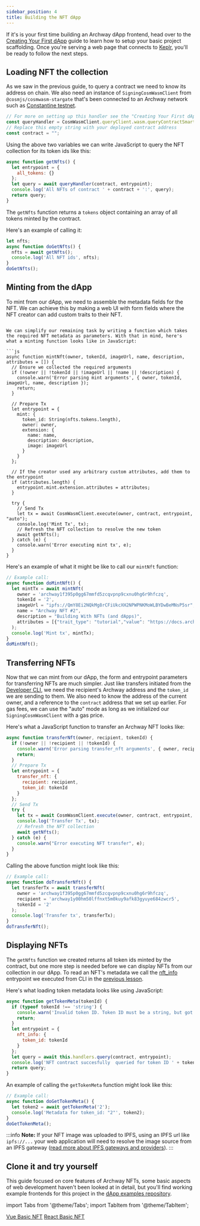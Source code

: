 ```yaml
---
sidebar_position: 4
title: Building the NFT dApp
---
```


If it's is your first time building an Archway dApp frontend, head over to the [Creating Your First dApp](../my-first-dapp/dapp.mdx) guide to learn how to setup your basic project scaffolding. Once you're serving a web page that connects to [Keplr](https://wallet.keplr.app/), you'll be ready to follow the next steps.

## Loading NFT the collection

As we saw in the previous guide, to query a contract we need to know its address on chain. We also need an instance of `SigningCosmWasmClient` from `@cosmjs/cosmwasm-stargate` that's been connected to an Archway network such as [Constantine testnet](https://rpc.constantine-1.archway.tech/).
```js
// For more on setting up this handler see the "Creating Your First dApp" guide (linked to above):
const queryHandler = CosmWasmClient.queryClient.wasm.queryContractSmart;
// Replace this empty string with your deployed contract address
const contract = "";
```

Using the above two variables we can write JavaScript to query the NFT collection for its token ids like this:

```js
async function getNfts() {
  let entrypoint = {
    all_tokens: {}
  };
  let query = await queryHandler(contract, entrypoint);
  console.log('All NFTs of contract ' + contract + ':', query);
  return query;
}
```

The `getNfts` function returns a `tokens` object containing an array of all tokens minted by the contract. 

Here's an example of calling it:

```js
let nfts;
async function doGetNfts() {
  nfts = await getNfts();
  console.log('All NFT ids', nfts);
}
doGetNfts();
```

## Minting from the dApp

To mint from our dApp, we need to assemble the metadata fields for the NFT. We can achieve this by making a web UI with form fields where the NFT creator can add custom traits to their NFT.
```

We can simplify our remaining task by writing a function which takes the required NFT metadata as parameters. With that in mind, here's what a minting function looks like in JavaScript:

```js
async function mintNft(owner, tokenId, imageUrl, name, description, attributes = []) {
  // Ensure we collected the required arguments
  if (!owner || !tokenId || !imageUrl || !name || !description) {
    console.warn('Error parsing mint arguments', { owner, tokenId, imageUrl, name, description });
    return;
  }

  // Prepare Tx
  let entrypoint = {
    mint: {
      token_id: String(nfts.tokens.length),
      owner: owner,
      extension: {
        name: name,
        description: description,
        image: imageUrl
      }
    }
  };

  // If the creator used any arbitrary custom attributes, add them to the entrypoint
  if (attributes.length) {
    entrypoint.mint.extension.attributes = attributes;
  }

  try {
    // Send Tx
    let tx = await CosmWasmClient.execute(owner, contract, entrypoint, "auto");
    console.log('Mint Tx', tx);
    // Refresh the NFT collection to resolve the new token
    await getNfts();
  } catch (e) {
    console.warn('Error executing mint tx', e);
  }
}
```

Here's an example of what it might be like to call our `mintNft` function:

```js
// Example call:
async function doMintNft() {
  let mintTx = await mintNft(
    owner = 'archway1f395p0gg67mmfd5zcqvpnp9cxnu0hg6r9hfczq', 
    tokenId = '2', 
    imageUrl = "ipfs://QmY8Ei2NQkMg8rCFiUkcXH2NPWPNKMoWLBYDwBeMNsP5sr", 
    name = "Archway NFT #2", 
    description = "Building With NFTs (and dApps)", 
    attributes = [{"trait_type": "tutorial","value": "https://docs.archway.io/docs/create/guides/nft-project/deploy"}]
  );
  console.log('Mint tx', mintTx);
}
doMintNft();
```

## Transferring NFTs 

Now that we can mint from our dApp, the form and entrypoint parameters for transferring NFTs are much simpler. Just like transfers initiated from the [Developer CLI](https://www.npmjs.com/package/@archwayhq/cli), we need the recipient's Archway address and the `token_id` we are sending to them. We also need to know the address of the current owner, and a reference to the `contract` address that we set up earlier. For gas fees, we can use the "auto" mode as long as we initialized our `SigningCosmWasmClient` with a gas price.

Here's what a JavaScript function to transfer an Archway NFT looks like:

```js
async function transferNft(owner, recipient, tokenId) {
  if (!owner || !recipient || !tokenId) {
    console.warn('Error parsing transfer_nft arguments', { owner, recipient, tokenId});
    return;
  }
  // Prepare Tx
  let entrypoint = {
    transfer_nft: {
      recipient: recipient,
      token_id: tokenId
    }
  };
  // Send Tx
  try {
    let tx = await CosmWasmClient.execute(owner, contract, entrypoint, "auto");
    console.log('Transfer Tx', tx);
    // Refresh the NFT collection
    await getNfts();
  } catch (e) {
    console.warn("Error executing NFT transfer", e);
  }
}
```

Calling the above function might look like this:

```js
// Example call:
async function doTransferNft() {
  let transferTx = await transferNft(
    owner = 'archway1f395p0gg67mmfd5zcqvpnp9cxnu0hg6r9hfczq', 
    recipient = 'archway1y00hm50lffnxt5m0kuy9afk83gyuye684zwcr5', 
    tokenId = '2'
  );
  console.log('Transfer tx', transferTx);
}
doTransferNft();
```

## Displaying NFTs

The `getNfts` function we created returns all token ids minted by the contract, but one more step is needed before we can display NFTs from our collection in our dApp. To read an NFT's metadata we call the [nft_info](https://github.com/CosmWasm/cw-nfts/blob/v0.9.3/contracts/cw721-base/src/query.rs#L33-L39) entrypoint we executed from CLI in the [previous lesson](/interact).

Here's what loading token metadata looks like using JavaScript:

```js
async function getTokenMeta(tokenId) {
  if (typeof tokenId !== 'string') {
    console.warn('Invalid token ID. Token ID must be a string, but got ' + typeof tokenId);
    return;
  }
  let entrypoint = {
    nft_info: {
      token_id: tokenId
    }
  };
  let query = await this.handlers.query(contract, entrypoint);
  console.log('NFT contract succesfully  queried for token ID ' + tokenId, query);
  return query;
}
```

An example of calling the `getTokenMeta` function might look like this:
```js
// Example call:
async function doGetTokenMeta() {
  let token2 = await getTokenMeta('2');
  console.log('Metadata for token_id: "2"', token2);
}
doGetTokenMeta();
```

:::info
**Note:** If your NFT image was uploaded to IPFS, using an IPFS url like `ipfs://...` your web application will need to resolve the image source from an IPFS gateway ([read more about IPFS gateways and providers](https://docs.ipfs.io/concepts/ipfs-gateway/)).
:::

## Clone it and try yourself

This guide focused on core features of Archway NFTs, some basic aspects of web development haven't been looked at in detail, but you'll find working example frontends for this project in the [dApp examples repository](https://github.com/archway-network/dApp-examples).

import Tabs from '@theme/Tabs';
import TabItem from '@theme/TabItem';

<Tabs>
  <TabItem value="vue" label="Vue.js" default>
    <a href="https://github.com/archway-network/dApp-examples/tree/main/vuejs/nft-basic" target="_blank">Vue Basic NFT</a>
  </TabItem>
  <TabItem value="react" label="React">
    <a href="https://github.com/archway-network/dApp-examples/tree/main/react/nft-basic" target="_blank">React Basic NFT</a>
  </TabItem>
</Tabs>